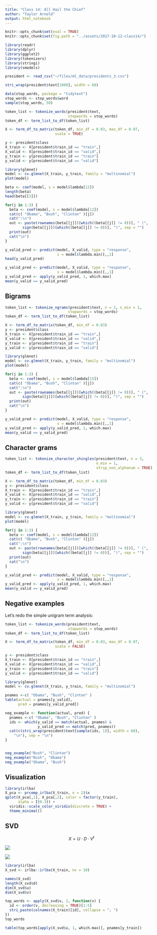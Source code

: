 ```yaml
---
title: "Class 14: All Hail the Chief"
author: "Taylor Arnold"
output: html_notebook
---
```


```r
knitr::opts_chunk$set(eval = TRUE)
knitr::opts_chunk$set(fig.path = "../assets/2017-10-12-class14/")
```

```r
library(readr)
library(dplyr)
library(ggplot2)
library(tokenizers)
library(stringi)
library(smodels)
```

```r
president <- read_csv("~/files/ml_data/presidents_3.csv")
```

```r
stri_wrap(president$text[1000], width = 60)
```

```r
data(stop_words, package = "tidytext")
stop_words <- stop_words$word
sample(stop_words, 50)
```


```r
token_list <- tokenize_words(president$text,
                             stopwords = stop_words)
token_df <- term_list_to_df(token_list)

X <- term_df_to_matrix(token_df, min_df = 0.03, max_df = 0.97,
                       scale = TRUE)

y <- president$class
X_train <- X[president$train_id == "train",]
X_valid <- X[president$train_id == "valid",]
y_train <- y[president$train_id == "train"]
y_valid <- y[president$train_id == "valid"]

library(glmnet)
model <- cv.glmnet(X_train, y_train, family = "multinomial")
plot(model)
```

```r
beta <- coef(model, s = model$lambda[12])
length(beta)
head(beta[[3]])
```

```r
for(j in 1:3) {
  beta <- coef(model, s = model$lambda[12])
  cat(c( "Obama", "Bush", "Clinton" )[j])
  cat(":\n")
  out <- paste(rownames(beta[[j]])[which((beta[[j]] != 0))], " (",
        sign(beta[[j]])[which((beta[[j]] != 0))], ")", sep = "")
  print(out)
  cat("\n")
}
```

```r
y_valid_pred <- predict(model, X_valid, type = "response",
                        s = model$lambda.min)[,,1]
head(y_valid_pred)
```


```r
y_valid_pred <- predict(model, X_valid, type = "response",
                        s = model$lambda.min)[,,1]
y_valid_pred <- apply(y_valid_pred, 1, which.max)
mean(y_valid == y_valid_pred)
```

## Bigrams

```r
token_list <- tokenize_ngrams(president$text, n = 2, n_min = 1,
                             stopwords = stop_words)
token_df <- term_list_to_df(token_list)

X <- term_df_to_matrix(token_df, min_df = 0.03)
y <- president$class
X_train <- X[president$train_id == "train",]
X_valid <- X[president$train_id == "valid",]
y_train <- y[president$train_id == "train"]
y_valid <- y[president$train_id == "valid"]

library(glmnet)
model <- cv.glmnet(X_train, y_train, family = "multinomial")
plot(model)
```

```r
for(j in 1:3) {
  beta <- coef(model, s = model$lambda[15])
  cat(c( "Obama", "Bush", "Clinton" )[j])
  cat(":\n")
  out <- paste(rownames(beta[[j]])[which((beta[[j]] != 0))], " (",
        sign(beta[[j]])[which((beta[[j]] != 0))], ")", sep = "")
  print(out)
  cat("\n")
}
```

```r
y_valid_pred <- predict(model, X_valid, type = "response",
                        s = model$lambda.min)[,,1]
y_valid_pred <- apply(y_valid_pred, 1, which.max)
mean(y_valid == y_valid_pred)
```

## Character grams

```r
token_list <- tokenize_character_shingles(president$text, n = 3,
                                          n_min = 1,
                                          strip_non_alphanum = TRUE)
token_df <- term_list_to_df(token_list)

X <- term_df_to_matrix(token_df, min_df = 0.03)
y <- president$class
X_train <- X[president$train_id == "train",]
X_valid <- X[president$train_id == "valid",]
y_train <- y[president$train_id == "train"]
y_valid <- y[president$train_id == "valid"]

library(glmnet)
model <- cv.glmnet(X_train, y_train, family = "multinomial")
plot(model)
```

```r
for(j in 1:3) {
  beta <- coef(model, s = model$lambda[12])
  cat(c( "Obama", "Bush", "Clinton" )[j])
  cat(":\n")
  out <- paste(rownames(beta[[j]])[which((beta[[j]] != 0))], " (",
        sign(beta[[j]])[which((beta[[j]] != 0))], ")", sep = "")
  print(out)
  cat("\n")
}
```

```r
y_valid_pred <- predict(model, X_valid, type = "response",
                        s = model$lambda.min)[,,1]
y_valid_pred <- apply(y_valid_pred, 1, which.max)
mean(y_valid == y_valid_pred)
```

## Negative examples

Let's redo the simple unigram term analysis:

```r
token_list <- tokenize_words(president$text,
                             stopwords = stop_words)
token_df <- term_list_to_df(token_list)

X <- term_df_to_matrix(token_df, min_df = 0.03, max_df = 0.97,
                       scale = FALSE)

y <- president$class
X_train <- X[president$train_id == "train",]
X_valid <- X[president$train_id == "valid",]
y_train <- y[president$train_id == "train"]
y_valid <- y[president$train_id == "valid"]

library(glmnet)
model <- cv.glmnet(X_train, y_train, family = "multinomial")
```

```r
pnames <-c( "Obama", "Bush", "Clinton" )
table(actual = pnames[y_valid],
      pred = pnames[y_valid_pred])
```


```r
neg_example <- function(actual, pred) {
  pnames <-c( "Obama", "Bush", "Clinton" )
  ids <- which(y_valid == match(actual, pnames) &
               y_valid_pred == match(pred, pnames))
  cat(c(stri_wrap(president$text[sample(ids, 1)], width = 60),
    "\n"), sep = "\n")
}


neg_example("Bush", "Clinton")
neg_example("Bush", "Obama")
neg_example("Obama", "Bush")
```

## Visualization

```r
library(irlba)
X_pca <- prcomp_irlba(X_train, n = 2)$x
qplot(X_pca[,1], X_pca[,2], color = factor(y_train),
      alpha = I(0.3)) +
  viridis::scale_color_viridis(discrete = TRUE) +
  theme_minimal()
```

## SVD


$$ X = U \cdot D \cdot V^t $$


![](img/tm.jpg)


![](img/svd_fb.png)




```r
library(irlba)
X_svd <- irlba::irlba(X_train, nv = 10)

names(X_svd)
length(X_svd$d)
dim(X_svd$u)
dim(X_svd$v)
```

```r
top_words <- apply(X_svd$v, 2, function(v) {
  id <- order(v, decreasing = TRUE)[1:5]
  stri_paste(colnames(X_train)[id], collapse = "; ")
})
top_words
```

```r
table(top_words[apply(X_svd$u, 1, which.max)], pnames[y_train])
```



